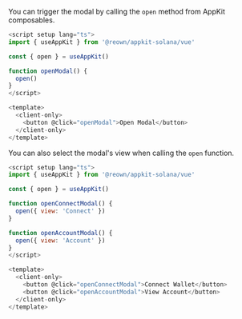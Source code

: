 You can trigger the modal by calling the `open` method from AppKit composables.

``` javascript
<script setup lang="ts">
import { useAppKit } from '@reown/appkit-solana/vue'

const { open } = useAppKit()

function openModal() {
  open()
}
</script>

<template>
  <client-only>
    <button @click="openModal">Open Modal</button>
  </client-only>
</template>
```

You can also select the modal's view when calling the `open` function.

``` javascript
<script setup lang="ts">
import { useAppKit } from '@reown/appkit-solana/vue'

const { open } = useAppKit()

function openConnectModal() {
  open({ view: 'Connect' })
}

function openAccountModal() {
  open({ view: 'Account' })
}
</script>

<template>
  <client-only>
    <button @click="openConnectModal">Connect Wallet</button>
    <button @click="openAccountModal">View Account</button>
  </client-only>
</template>
```
